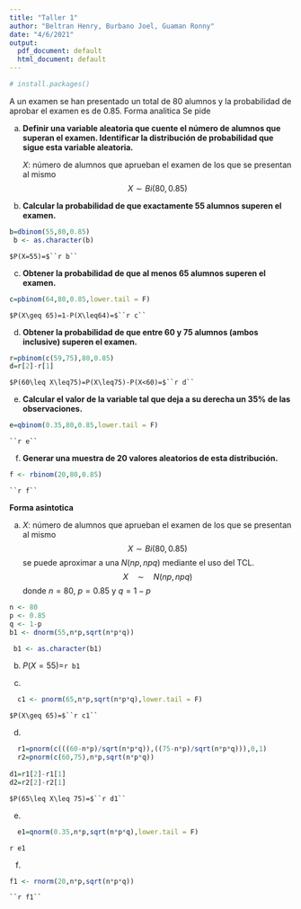 ```yaml
---
title: "Taller 1"
author: "Beltran Henry, Burbano Joel, Guaman Ronny"
date: "4/6/2021"
output:
  pdf_document: default
  html_document: default
---
```

```r
# install.packages()
```

A un examen se han presentado un total de 80 alumnos y la probabilidad de aprobar el examen es de 0.85. Forma analitica Se pide

a) **Definir una variable aleatoria que cuente el número de alumnos que superan el examen. Identificar la distribución de probabilidad que sigue esta variable aleatoria.**

    $X:$ número de alumnos que aprueban el examen de los que se presentan al mismo     
    $$X\sim Bi(80,0.85)$$

b) **Calcular la probabilidad de que exactamente 55 alumnos superen el examen.**
```r
b=dbinom(55,80,0.85)
 b <- as.character(b)


```
    $P(X=55)=$``r b``


c) **Obtener la probabilidad de que al menos 65 alumnos superen el examen.**
```r
c=pbinom(64,80,0.85,lower.tail = F)
```
    $P(X\geq 65)=1-P(X\leq64)=$``r c``

d) **Obtener la probabilidad de que entre 60 y 75 alumnos (ambos inclusive) superen el examen.**
```r
r=pbinom(c(59,75),80,0.85)
d=r[2]-r[1]
```
    $P(60\leq X\leq75)=P(X\leq75)-P(X<60)=$``r d``

e) **Calcular el valor de la variable tal que deja a su derecha un 35% de las observaciones.**
```r
e=qbinom(0.35,80,0.85,lower.tail = F)
```
    ``r e``

f) **Generar una muestra de 20 valores aleatorios de esta distribución.**
```r
f <- rbinom(20,80,0.85)
```
    ``r f``
    
**Forma asintotica**


a)
    $X:$ número de alumnos que aprueban el examen de los que se presentan al mismo     
    $$X\sim Bi(80,0.85)$$ 
    se puede aproximar a una $N(np,npq)$ mediante el uso del TCL.
    $$X \quad \sim \quad  N(np,npq)$$
    donde $n=80$,  $p=0.85$ y $q=1-p$ 
    
```r
n <- 80
p <- 0.85
q <- 1-p
b1 <- dnorm(55,n*p,sqrt(n*p*q))

 b1 <- as.character(b1)
```
b) 
    $P(X=55)=$``r b1``

c)  
```r
  c1 <- pnorm(65,n*p,sqrt(n*p*q),lower.tail = F)

```
    $P(X\geq 65)=$``r c1``

d)
```r
  r1=pnorm(c(((60-n*p)/sqrt(n*p*q)),((75-n*p)/sqrt(n*p*q))),0,1)
  r2=pnorm(c(60,75),n*p,sqrt(n*p*q))
  
d1=r1[2]-r1[1]
d2=r2[2]-r2[1]
```
    $P(65\leq X\leq 75)=$``r d1``
    
e)
```r
  e1=qnorm(0.35,n*p,sqrt(n*p*q),lower.tail = F)
```
  ``r e1``
  
f) 
```r
f1 <- rnorm(20,n*p,sqrt(n*p*q))
```

    ``r f1``

  
